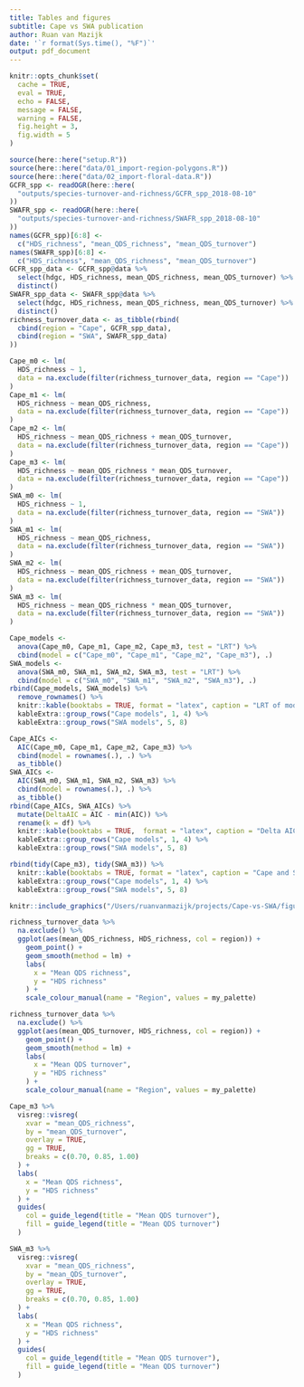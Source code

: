 ```yaml
---
title: Tables and figures
subtitle: Cape vs SWA publication
author: Ruan van Mazijk
date: '`r format(Sys.time(), "%F")`'
output: pdf_document
---
```


```r
knitr::opts_chunk$set(
  cache = TRUE,
  eval = TRUE,
  echo = FALSE,
  message = FALSE,
  warning = FALSE,
  fig.height = 3,
  fig.width = 5
)
```

```r
source(here::here("setup.R"))
source(here::here("data/01_import-region-polygons.R"))
source(here::here("data/02_import-floral-data.R"))
GCFR_spp <- readOGR(here::here(
  "outputs/species-turnover-and-richness/GCFR_spp_2018-08-10"
))
SWAFR_spp <- readOGR(here::here(
  "outputs/species-turnover-and-richness/SWAFR_spp_2018-08-10"
))
names(GCFR_spp)[6:8] <-
  c("HDS_richness", "mean_QDS_richness", "mean_QDS_turnover")
names(SWAFR_spp)[6:8] <-
  c("HDS_richness", "mean_QDS_richness", "mean_QDS_turnover")
GCFR_spp_data <- GCFR_spp@data %>%
  select(hdgc, HDS_richness, mean_QDS_richness, mean_QDS_turnover) %>%
  distinct()
SWAFR_spp_data <- SWAFR_spp@data %>%
  select(hdgc, HDS_richness, mean_QDS_richness, mean_QDS_turnover) %>%
  distinct()
richness_turnover_data <- as_tibble(rbind(
  cbind(region = "Cape", GCFR_spp_data),
  cbind(region = "SWA", SWAFR_spp_data)
))
```

```r
Cape_m0 <- lm(
  HDS_richness ~ 1,
  data = na.exclude(filter(richness_turnover_data, region == "Cape"))
)
Cape_m1 <- lm(
  HDS_richness ~ mean_QDS_richness,
  data = na.exclude(filter(richness_turnover_data, region == "Cape"))
)
Cape_m2 <- lm(
  HDS_richness ~ mean_QDS_richness + mean_QDS_turnover,
  data = na.exclude(filter(richness_turnover_data, region == "Cape"))
)
Cape_m3 <- lm(
  HDS_richness ~ mean_QDS_richness * mean_QDS_turnover,
  data = na.exclude(filter(richness_turnover_data, region == "Cape"))
)
SWA_m0 <- lm(
  HDS_richness ~ 1,
  data = na.exclude(filter(richness_turnover_data, region == "SWA"))
)
SWA_m1 <- lm(
  HDS_richness ~ mean_QDS_richness,
  data = na.exclude(filter(richness_turnover_data, region == "SWA"))
)
SWA_m2 <- lm(
  HDS_richness ~ mean_QDS_richness + mean_QDS_turnover,
  data = na.exclude(filter(richness_turnover_data, region == "SWA"))
)
SWA_m3 <- lm(
  HDS_richness ~ mean_QDS_richness * mean_QDS_turnover,
  data = na.exclude(filter(richness_turnover_data, region == "SWA"))
)
```

```r
Cape_models <- 
  anova(Cape_m0, Cape_m1, Cape_m2, Cape_m3, test = "LRT") %>%
  cbind(model = c("Cape_m0", "Cape_m1", "Cape_m2", "Cape_m3"), .)
SWA_models <- 
  anova(SWA_m0, SWA_m1, SWA_m2, SWA_m3, test = "LRT") %>%
  cbind(model = c("SWA_m0", "SWA_m1", "SWA_m2", "SWA_m3"), .)
rbind(Cape_models, SWA_models) %>%
  remove_rownames() %>%
  knitr::kable(booktabs = TRUE, format = "latex", caption = "LRT of models. Each row represents the change in signficance etc. of that model relative to the one directly above it (models are nested).") %>%
  kableExtra::group_rows("Cape models", 1, 4) %>%
  kableExtra::group_rows("SWA models", 5, 8)
```

```r
Cape_AICs <-
  AIC(Cape_m0, Cape_m1, Cape_m2, Cape_m3) %>%
  cbind(model = rownames(.), .) %>%
  as_tibble()
SWA_AICs <-
  AIC(SWA_m0, SWA_m1, SWA_m2, SWA_m3) %>%
  cbind(model = rownames(.), .) %>%
  as_tibble()
rbind(Cape_AICs, SWA_AICs) %>%
  mutate(DeltaAIC = AIC - min(AIC)) %>%
  rename(k = df) %>%
  knitr::kable(booktabs = TRUE,  format = "latex", caption = "Delta AIC-scores of models.") %>%
  kableExtra::group_rows("Cape models", 1, 4) %>%
  kableExtra::group_rows("SWA models", 5, 8)
```

```r
rbind(tidy(Cape_m3), tidy(SWA_m3)) %>%
  knitr::kable(booktabs = TRUE, format = "latex", caption = "Cape and SWA models no. 3") %>%
  kableExtra::group_rows("Cape models", 1, 4) %>%
  kableExtra::group_rows("SWA models", 5, 8)
```

```r
knitr::include_graphics("/Users/ruanvanmazijk/projects/Cape-vs-SWA/figures/fig-2-richness-vs-turnover_for-feedback-for-Mike-and-Tony.png")
```

```r
richness_turnover_data %>%
  na.exclude() %>%
  ggplot(aes(mean_QDS_richness, HDS_richness, col = region)) +
    geom_point() +
    geom_smooth(method = lm) +
    labs(
      x = "Mean QDS richness",
      y = "HDS richness"
    ) +
    scale_colour_manual(name = "Region", values = my_palette)
```

```r
richness_turnover_data %>%
  na.exclude() %>%
  ggplot(aes(mean_QDS_turnover, HDS_richness, col = region)) +
    geom_point() +
    geom_smooth(method = lm) +
    labs(
      x = "Mean QDS turnover",
      y = "HDS richness"
    ) +
    scale_colour_manual(name = "Region", values = my_palette)
```

```r
Cape_m3 %>%
  visreg::visreg(
    xvar = "mean_QDS_richness",
    by = "mean_QDS_turnover",
    overlay = TRUE,
    gg = TRUE,
    breaks = c(0.70, 0.85, 1.00)
  ) +
  labs(
    x = "Mean QDS richness",
    y = "HDS richness"
  ) +
  guides(
    col = guide_legend(title = "Mean QDS turnover"),
    fill = guide_legend(title = "Mean QDS turnover")
  )
```

```r
SWA_m3 %>%
  visreg::visreg(
    xvar = "mean_QDS_richness",
    by = "mean_QDS_turnover",
    overlay = TRUE,
    gg = TRUE,
    breaks = c(0.70, 0.85, 1.00)
  ) +
  labs(
    x = "Mean QDS richness",
    y = "HDS richness"
  ) +
  guides(
    col = guide_legend(title = "Mean QDS turnover"),
    fill = guide_legend(title = "Mean QDS turnover")
  )
```

